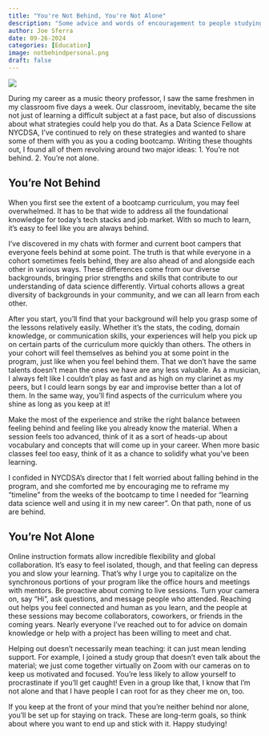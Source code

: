 ```yaml
---
title: "You're Not Behind, You're Not Alone"
description: "Some advice and words of encouragement to people studying in an online bootcamp."
author: Joe Sferra
date: 09-26-2024
categories: [Education]
image: notbehindpersonal.png
draft: false
---
```

![ ](/posts/2024-09-26-notbehind-notalone/notbehindpersonal.png)

During my career as a music theory professor, I saw the same freshmen in my classroom five days a week. Our classroom, inevitably, became the site not just of learning a difficult subject at a fast pace, but also of discussions about what strategies could help you do that. As a Data Science Fellow at NYCDSA, I’ve continued to rely on these strategies and wanted to share some of them with you as you a coding bootcamp. Writing these thoughts out, I found all of them revolving around two major ideas: 1. You’re not behind. 2. You’re not alone.

## You're Not Behind
When you first see the extent of a bootcamp curriculum, you may feel overwhelmed. It has to be that wide to address all the foundational knowledge for today’s tech stacks and job market. With so much to learn, it’s easy to feel like you are always behind. 

I've discovered in my chats with former and current boot campers that everyone feels behind at some point. The truth is that while everyone in a cohort sometimes feels behind, they are also ahead of and alongside each other in various ways. These differences come from our diverse backgrounds, bringing prior strengths and skills that contribute to our understanding of data science differently. Virtual cohorts allows a great diversity of backgrounds in your community, and we can all learn from each other.

After you start, you’ll find that your background will help you grasp some of the lessons relatively easily. Whether it’s the stats, the coding, domain knowledge, or communication skills, your experiences will help you pick up on certain parts of the curriculum more quickly than others. The others in your cohort will feel themselves as behind you at some point in the program, just like when you feel behind them. That we don’t have the same talents doesn’t mean the ones we have are any less valuable. As a musician, I always felt like I couldn’t play as fast and as high on my clarinet as my peers, but I could learn songs by ear and improvise better than a lot of them. In the same way, you’ll find aspects of the curriculum where you shine as long as you keep at it!

Make the most of the experience and strike the right balance between feeling behind and feeling like you already know the material. When a session feels too advanced, think of it as a sort of heads-up about vocabulary and concepts that will come up in your career. When more basic classes feel too easy, think of it as a chance to solidify what you’ve been learning. 

I confided in NYCDSA's director that I felt worried about falling behind in the program, and she comforted me by encouraging me to reframe my “timeline” from the weeks of the bootcamp to time I needed for "learning data science well and using it in my new career". On that path, none of us are behind.

## You're Not Alone
Online instruction formats allow incredible flexibility and global collaboration. It's easy to feel isolated, though, and that feeling can depress you and slow your learning. That’s why I urge you to capitalize on the synchronous portions of your program like the office hours and meetings with mentors. Be proactive about coming to live sessions. Turn your camera on, say “Hi”, ask questions, and message people who attended. Reaching out helps you feel connected and human as you learn, and the people at these sessions may become collaborators, coworkers, or friends in the coming years. Nearly everyone I’ve reached out to for advice on domain knowledge or help with a project has been willing to meet and chat.

Helping out doesn’t necessarily mean teaching: it can just mean lending support. For example, I joined a study group that doesn’t even talk about the material; we just come together virtually on Zoom with our cameras on to keep us motivated and focused. You’re less likely to allow yourself to procrastinate if you'll get caught! Even in a group like that, I know that I’m not alone and that I have people I can root for as they cheer me on, too.

If you keep at the front of your mind that you're neither behind nor alone, you’ll be set up for staying on track. These are long-term goals, so think about where you want to end up and stick with it. Happy studying!
